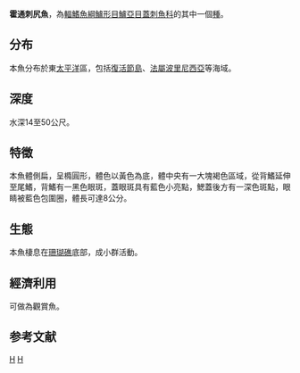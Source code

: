 {{Speciesbox 
| taxon = Centropyge hotumatua
| authority = [[Randall|Randall]] & [[Caldwell|Caldwell]], 1973
| status = LC
| status_system = IUCN3.1
}}
'''霍通刺尻魚'''，為[[輻鰭魚綱|輻鰭魚綱]][[鱸形目|鱸形目]][[鱸亞目|鱸亞目]][[蓋刺魚科|蓋刺魚科]]的其中一個[[種|種]]。

==分布==
本魚分布於東[[太平洋|太平洋]]區，包括[[復活節島|復活節島]]、[[法屬波里尼西亞|法屬波里尼西亞]]等海域。

==深度==
水深14至50公尺。

==特徵==
本魚體側扁，呈橢圓形，體色以黃色為底，體中央有一大塊褐色區域，從背鰭延伸至尾鰭，背鰭有一黑色眼斑，蓋眼斑具有藍色小亮點，鰓蓋後方有一深色斑點，眼睛被藍色包圍圈，體長可達8公分。

==生態==
本魚棲息在[[珊瑚礁|珊瑚礁]]底部，成小群活動。

==經濟利用==
可做為觀賞魚。

==参考文献==
{{Reflist}}
{{Taxonbar}}

[[Category:觀賞魚|H]]
[[Category:刺尻魚屬|H]]